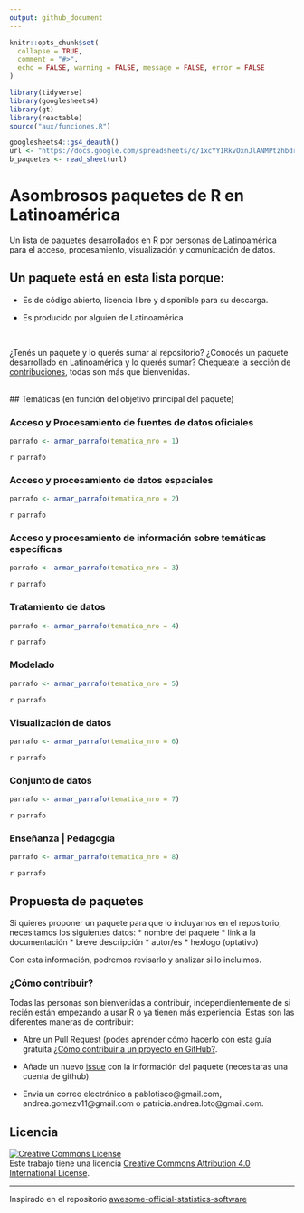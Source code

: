 ```yaml
---
output: github_document
---
```


<!-- README.md is generated from README.Rmd. Please edit that file -->


```r
knitr::opts_chunk$set(
  collapse = TRUE,
  comment = "#>",
  echo = FALSE, warning = FALSE, message = FALSE, error = FALSE
)
```

```r
library(tidyverse)
library(googlesheets4)
library(gt)
library(reactable)
source("aux/funciones.R")
```

```r
googlesheets4::gs4_deauth()
url <- "https://docs.google.com/spreadsheets/d/1xcYY1RkvOxnJlANMPtzhbdrpUgtSdF7IoEtNzE6zRKk/edit?usp=sharing"
b_paquetes <- read_sheet(url)
```

# Asombrosos paquetes de R en Latinoamérica

Un lista de paquetes desarrollados en R por personas de Latinoamérica para el acceso, procesamiento, visualización y comunicación de datos.

## Un paquete está en esta lista porque:

- Es de código abierto, licencia libre y disponible para su descarga.

- Es producido por alguien de Latinoamérica

<br>

¿Tenés un paquete y lo querés sumar al repositorio? ¿Conocés un paquete desarrollado en Latinoamérica y lo querés sumar? Chequeate la sección de [contribuciones](#propuesta-de-paquetes), todas son más que bienvenidas. 

<br>
## Temáticas (en función del objetivo principal del paquete)




### Acceso y Procesamiento de fuentes de datos oficiales

```r
parrafo <- armar_parrafo(tematica_nro = 1)
```
`r parrafo`


### Acceso y procesamiento de datos espaciales

```r
parrafo <- armar_parrafo(tematica_nro = 2)
```

`r parrafo`



### Acceso y procesamiento de información sobre temáticas específicas

```r
parrafo <- armar_parrafo(tematica_nro = 3)
```


`r parrafo`



### Tratamiento de datos

```r
parrafo <- armar_parrafo(tematica_nro = 4)
```

`r parrafo`



### Modelado

```r
parrafo <- armar_parrafo(tematica_nro = 5)
```

`r parrafo`



### Visualización de datos

```r
parrafo <- armar_parrafo(tematica_nro = 6)
```

`r parrafo`



### Conjunto de datos

```r
parrafo <- armar_parrafo(tematica_nro = 7)
```

`r parrafo`



### Enseñanza | Pedagogía

```r
parrafo <- armar_parrafo(tematica_nro = 8)
```

`r parrafo`



## Propuesta de paquetes

Si quieres proponer un paquete para que lo incluyamos en el repositorio, necesitamos los siguientes datos:
* nombre del paquete
* link a la documentación
* breve descripción
* autor/es
* hexlogo (optativo)

Con esta información, podremos revisarlo y analizar si lo incluimos.

### ¿Cómo contribuir? 

Todas las personas son bienvenidas a contribuir, independientemente de si recién están empezando a usar R o ya tienen más experiencia. Estas son las diferentes maneras de contribuir:

* Abre un Pull Request (podes aprender cómo hacerlo con esta guía gratuita [¿Cómo contribuir a un proyecto en GitHub?](https://docs.github.com/es/pull-requests/collaborating-with-pull-requests/proposing-changes-to-your-work-with-pull-requests/creating-a-pull-request).

* Añade un nuevo [issue](https://github.com/pablotis/asombrosos-paquetes-r-latinoamerica/issues) con la información del paquete (necesitaras una cuenta de github).

* Envia un correo electrónico a pablotisco@gmail.com, andrea.gomezv11@gmail.com o patricia.andrea.loto@gmail.com.

## Licencia

[![Creative Commons License](https://i.creativecommons.org/l/by/4.0/88x31.png)](http://creativecommons.org/licenses/by/4.0/)  
Este trabajo tiene una licencia [Creative Commons Attribution 4.0 International License](http://creativecommons.org/licenses/by/4.0/).

---

Inspirado en el repositorio [awesome-official-statistics-software](https://github.com/SNStatComp/awesome-official-statistics-software)
